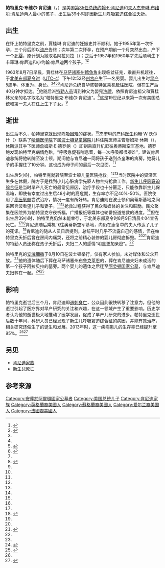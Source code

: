 {{NoteTA
|G1=PresidentsUS
|G2=USState
}}
{{Infobox person
| name = 帕特里克·布维尔·肯尼迪<br>{{lang|en|Patrick Bouvier Kennedy}}
| image = Gravestone for Patrick Bouvier Kennedy in Arlington National Cemetery.jpg
| caption = 位于[[阿灵顿国家公墓|阿灵顿国家公墓]]的墓碑
| birth_date = {{birth date|1963|8|7}}
| birth_place = 美国[[马萨诸塞州|马萨诸塞州]][[巴恩斯特布爾縣|巴恩斯特布爾縣]]{{le|奥蒂斯空军国民警卫队基地|Otis Air National Guard Base|奥蒂斯空军基地医院}}
| death_date = {{death date and age|1963|8|9|1963|8|7}}
| death_place = 美国马萨诸塞州[[波士顿|波士顿]][[波士頓兒童醫院|兒童醫院]]
| death_cause = [[新生儿呼吸窘迫综合征|新生儿呼吸窘迫综合征]]
| resting_place = 美国[[弗吉尼亚州|弗吉尼亚州]][[阿灵顿国家公墓|阿灵顿国家公墓]]
| resting_place_coordinates = {{coord|38|52|53.5|N|77|04|17.3|W|type:landmark|display=inline}} 
| parents = [[约翰·F·肯尼迪|约翰·F·肯尼迪]]<br>[[杰奎琳·肯尼迪|杰奎琳·李·布维尔]]
| relatives = [[卡羅琳·肯尼迪|卡羅琳·肯尼迪]]（姐）<br>[[小约翰·肯尼迪|小约翰·肯尼迪]]（兄）
}}

'''帕特里克·布维尔·肯尼迪'''（{{lang-en|Patrick Bouvier Kennedy}}，{{bd|1963年|8月7日|1963年|8月9日}}）是美国[[美国总统列表|第35任]][[美国总统|总统]][[约翰·F·肯尼迪|约翰·F·肯尼迪]]和[[美国第一夫人|夫人]][[杰奎琳·肯尼迪|杰奎琳·布维尔·肯尼迪]]两人最小的孩子，出生后39小时即因[[新生儿呼吸窘迫综合征|新生儿呼吸窘迫综合征]][[新生兒死亡|夭折]]。

== 出生 ==
在怀上帕特里克之前，賈桂琳·肯尼迪的妊娠史并不顺利。她于1955年第一次怀孕，三个月后即以[[流产|流产]]告终；次年第二次怀孕，在预产期前一个月突然出血，产下一个[[死产|死婴]]，原计划为她取名阿拉贝拉（{{lang|en|Arabella}}）；之后于1957年和1960年才先后顺利生下[[卡羅琳·肯尼迪|卡羅琳·肯尼迪]]和[[小约翰·肯尼迪|小约翰·肯尼迪]]两个孩子。<ref name="NYT">{{cite news | last = Altman | first = Lawrence K. | title = A Kennedy Baby's Life and Death | newspaper = [[The_New_York_Times|The New York Times]] | pages =  | date = 2013-07-29 | url = http://www.nytimes.com/2013/07/30/health/a-kennedy-babys-life-and-death.html | accessdate = 2017-01-11 | archive-date = 2021-02-13 | archive-url = https://web.archive.org/web/20210213125104/https://www.nytimes.com/2013/07/30/health/a-kennedy-babys-life-and-death.html | dead-url = no }}</ref><ref name="HuffPost">{{cite web|url=http://www.huffingtonpost.com/steven-levingston/jackie-kennedys-five-pregnancies_b_4273416.html|title=Jackie Kennedy's Five Pregnancies — the Tragic and the Successful|publisher=[[The_Huffington_Post|The Huffington Post]]|date=2013-11-18|accessdate=2017-01-11|first=Steven|last=Levingston|archive-date=2017-09-20|archive-url=https://web.archive.org/web/20170920031254/http://www.huffingtonpost.com/steven-levingston/jackie-kennedys-five-pregnancies_b_4273416.html|dead-url=no}}</ref>

1963年8月7日早晨，賈桂林在[[马萨诸塞州|马萨诸塞州]][[鳕鱼角|鳕鱼角]]出现临盆征兆，乘直升机赶往{{le|奥蒂斯空军国民警卫队基地|Otis Air National Guard Base|奥蒂斯空军基地医院}}，于[[北美東部時區|北美东部夏令时]]（[[UTC-4|UTC-4]]）下午12:52经[[剖宫产|剖宫产]]生下一名男婴。婴儿出生时[[早产|早产]]5周半，体重为{{convert|4|lb|10+1/2|oz|kg}}，身长{{convert|17|inch|cm}}。<ref name="NYT"/><ref name="HuffPost"/><ref name = "Quinn-Musgrove1">{{cite book|last1=Quinn|first1=Sandra L.|last2=Kanter|first2=Sanford|title=America's royalty : all the presidents' children|date=1995|publisher=Greenwood Press|location=Westport, Conn.|isbn=0313295352}}</ref><ref name="BAA">{{cite news|url=https://news.google.com/newspapers?id=-pI8AAAAIBAJ&sjid=7SkMAAAAIBAJ&pg=533%2C39037002|title=President and Jackie name 2nd son Patrick|date=1963-08-06|accessdate=2017-01-11|publisher=Baltimore Afro-American}}</ref>肯尼迪总统自华盛顿特区乘机赶往医院，但在生产后40分钟才抵达。<ref name="BAA"/>他随后派[[美国特勤局|特勤人员]]请到神父为嬰兒[[洗禮|洗禮]]，依照肯尼迪祖父和賈桂林父亲的名字取名为“帕特里克·布维尔·肯尼迪”。<ref name="WashPost">{{cite web|url=https://www.washingtonpost.com/opinions/for-john-and-jackie-kennedy-the-death-of-a-son-may-have-brought-them-closer/2013/10/24/2506051e-369b-11e3-ae46-e4248e75c8ea_story.html|title=For John and Jackie Kennedy, the death of a son may have brought them closer|publisher=[[The_Washington_Post|The Washington Post]]|date=2013-10-24|accessdate=2017-01-11|first=Steven|last=Levingston|archive-date=2020-11-08|archive-url=https://web.archive.org/web/20201108131735/https://www.washingtonpost.com/opinions/for-john-and-jackie-kennedy-the-death-of-a-son-may-have-brought-them-closer/2013/10/24/2506051e-369b-11e3-ae46-e4248e75c8ea_story.html|dead-url=no}}</ref>这是19世纪以来第一次有美国总统和第一夫人在任上生下子女。<ref name="NYT"/>

== 逝世 ==
出生后不久，帕特里克就出现[[新生儿呼吸窘迫综合征|呼吸困难]]的症状。<ref name="WashPost"/>杰奎琳的[[产科|产科医生]]约翰·W·沃尔什（{{lang|en|John W. Walsh}}）联系了[[哈佛医学院|哈佛医学院]]下属[[波士頓兒童醫院|波士頓兒童醫院]]儿科住院医师主管詹姆斯·休斯（{{lang|en|James Hughes}}），休斯派其手下医师詹姆斯·E·德罗鲍（{{lang|en|James E. Drorbaugh}}）即刻乘直升机赶往奥蒂斯空军基地。德罗鲍发现帕特里克病情危殆，“呼吸急促有喘息音，每一次呼吸都很艰难”，建议肯尼迪总统将他转院至波士顿。期间他与肯尼迪一同将孩子送到杰奎琳的病房，她将儿子的手握住了10分钟。这也成为母子间的最后一次见面。<ref name="NYT"/>

出生后5小时，帕特里克就转院至波士顿儿童医院抢救。<ref name="BAA"/><ref name="NYT"/>当时医院中的资深医生多在休假，院方于是找到小儿心脏病学先驱人物{{le|亚历山大·纳达斯|Alexander Nadas}}主持抢救工作。[[新生儿呼吸窘迫综合征|新生儿呼吸窘迫综合征]]是当时早产儿死亡的最常见原因，治疗手段也十分匮乏，只能依靠新生儿保温箱，即使有幸度过出生后48小时的高危期，生存率亦不足40%-50%。医院使用了[[高壓氧治療|高压氧舱]]尝试治疗，情况一度有所好转。肯尼迪则在波士顿和奥蒂斯基地之间来回奔波看望儿子和妻子。<ref name="NYT"/><ref name="WashPost"/>抢救过程获得了民众和媒体的关注和鼓励。民众聚集在医院外为帕特里克守夜祈福，广播报纸等媒体也轮番报道抢救的进度。<ref name="WashPost"/>但在出生后39小时，帕特里克仍然未能幸存，于北美东部夏令时8月9日清晨4:04宣告死亡。<ref name="WashPost"/><ref name="Ocala">{{cite news|url=https://news.google.com/newspapers?id=JAcTAAAAIBAJ&sjid=DAUEAAAAIBAJ&pg=2522%2C1655293|title=Lung Diseases Stifles Heart, Funeral Scheduled Saturday|publisher=Ocala Star-Banner|date=1963-08-09|accessdate=2017-01-11|agency=AP}}</ref>肯尼迪随后乘机飞往奥蒂斯空军基地，向仍在康复中的夫人传达了儿子的死讯。<ref name="Ocala"/>肯尼迪的随从人员日后提到，总统平时几乎不流露自己的感情，但在帕特里克夭折后曾在房间内痛哭，还将之前精心装修的婴儿房彻底拆毁。<ref name="NYT"/><ref name="People">{{cite web|url=http://people.com/books/former-secret-service-agent-describes-jfks-unbearable-grief-after-losing-son-patrick-when-he-was-just-2-days-old/|title=Former Secret Service Agent Describes JFK's Unbearable Grief After Losing Son Patrick When He Was Just 2 Days Old|publisher=People|date=2016-05-04|accessdate=2017-01-11|last=McNeil|first=Liz|archive-date=2020-11-08|archive-url=https://web.archive.org/web/20201108135551/https://people.com/books/former-secret-service-agent-describes-jfks-unbearable-grief-after-losing-son-patrick-when-he-was-just-2-days-old/|dead-url=no}}</ref>肯尼迪的特勤人员{{le|克林特·希尔 (特工)|Clint Hill (Secret Service)|克林特·希尔}}还称在孩子夭折后，夫妇二人的感情“明显更加亲密”。<ref name="WashPost"/>

帕特里克的[[安魂彌撒|安魂彌撒]]于8月10日在波士顿举行，仅有家人参加，未对媒体和公众开放。<ref name="Ocala"/>他的遗体随后下葬在马萨诸塞州[[布鲁克莱恩_(马萨诸塞州)|布鲁克莱恩]]的{{le|圣洁公墓|Holyhood Cemetery}}，葬在肯尼迪夫妇未成活的第一个孩子阿拉贝拉的墓旁。两个婴儿的遗体之后迁至[[阿灵顿国家公墓|阿灵顿国家公墓]]，与肯尼迪夫妇葬在一起。<ref>{{cite web|url=https://www.findagrave.com/memorial/3000/patrick-bouvier-kennedy|title=Patrick Bouvier Kennedy|publisher=Find A Grave|accessdate=2021-09-28|archive-date=2021-09-28|archive-url=https://web.archive.org/web/20210928074757/https://www.findagrave.com/memorial/3000/patrick-bouvier-kennedy}}</ref><ref>{{cite web|url=http://archive.boston.com/2011/09/21/karakennedy/E3S3TQ1pqGlODnYzA7O1DJ/story.html|title=Kara Kennedy laid to rest in Brookline|publisher=Boston Globe|date=2011-09-21|accessdate=2017-01-11}}</ref>

== 影响 ==
帕特里克逝世后三个月，肯尼迪即[[肯尼迪遇刺案|遇刺身亡]]，公众因此很快转移了注意力，但他的逝世引起了医疗界对早产研究的关注和兴趣，在这一领域产生了重要影响。历史学者认为他的逝世极大地推动了医学发展，促成了早产儿研究的进步。帕特里克逝世后数十年间，科研人员已经发现了新生儿呼吸窘迫综合征的病因，并能有效治疗，相关研究还催生了{{le|新生儿科学|Neonatology}}的诞生和发展。2013年时，这一疾病患儿的生存率已经提升至95%。<ref name="NYT"/><ref name="ABC">{{cite web|url=http://abcnews.go.com/Health/jfk-baby-death-50-years-ago-today-sparked/story?id=19883153|title=JFK Baby Death in 1963 Sparked Medical Race to Save Preemies|publisher=ABC News|date=2013-08-07|accessdate=2017-01-11|last=Donaldson James|first=Susan|archive-date=2021-02-15|archive-url=https://web.archive.org/web/20210215152743/https://abcnews.go.com/Health/jfk-baby-death-50-years-ago-today-sparked/story?id=19883153|dead-url=no}}</ref>

== 另见 ==
* [[肯尼迪家族|肯尼迪家族]]
*[[新生兒死亡|新生兒死亡]]

== 参考来源 ==
{{reflist|30em}}

{{肯尼迪家族}}
{{DEFAULTSORT:Kennedy, Patrick Bouvier}}
[[Category:安葬於阿靈頓國家公墓者|Category:安葬於阿靈頓國家公墓者]]
[[Category:美国总统儿子|Category:美国总统儿子]]
[[Category:肯尼迪家族|Category:肯尼迪家族]]
[[Category:英格蘭裔美國人|Category:英格蘭裔美國人]]
[[Category:蘇格蘭裔美國人|Category:蘇格蘭裔美國人]]
[[Category:爱尔兰裔美国人|Category:爱尔兰裔美国人]]
[[Category:法國裔美國人|Category:法國裔美國人]]